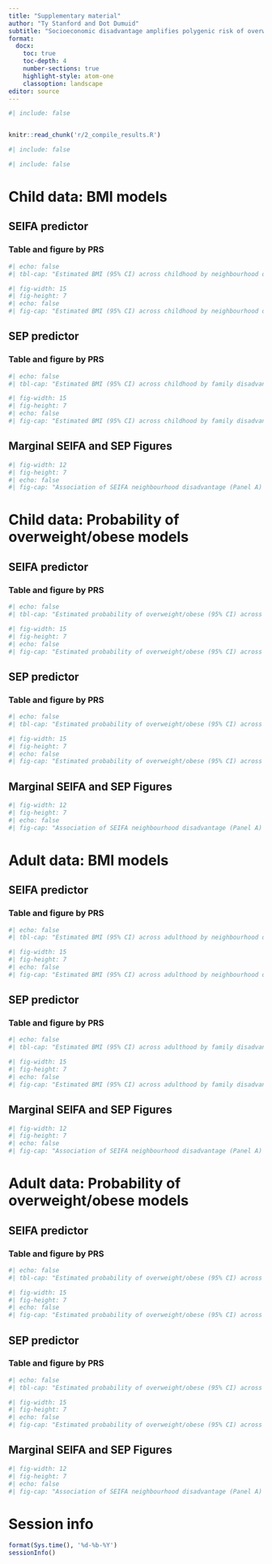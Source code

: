 ```yaml
---
title: "Supplementary material"
author: "Ty Stanford and Dot Dumuid"
subtitle: "Socioeconomic disadvantage amplifies polygenic risk of overweight: A longitudinal population cohort study spanning childhood and mid-adulthood"
format: 
  docx:
    toc: true
    toc-depth: 4
    number-sections: true
    highlight-style: atom-one
    classoption: landscape
editor: source
---
```





```R
#| include: false


knitr::read_chunk('r/2_compile_results.R')
```

\newpage



```R
#| include: false

```

```R
#| include: false

```


\newpage

# Child data: BMI models


\newpage

## SEIFA predictor




### Table and figure by PRS

```R
#| echo: false
#| tbl-cap: "Estimated BMI (95% CI) across childhood by neighbourhood disadvantage (SEIFA) quintile (1=most, 5=least disadvantage), stratified by PRS quintile (1=lowest, 5=highest risk)"
```


```R
#| fig-width: 15
#| fig-height: 7
#| echo: false
#| fig-cap: "Estimated BMI (95% CI) across childhood by neighbourhood disadvantage (SEIFA) quintile (1=most, 5=least disadvantage), stratified by PRS quintile (1=lowest, 5=highest risk)"
```





\newpage

## SEP predictor





### Table and figure by PRS


```R
#| echo: false
#| tbl-cap: "Estimated BMI (95% CI) across childhood by family disadvantage (SEP) quintile (1=most, 5=least disadvantage), stratified by PRS quintile (1=lowest, 5=highest risk)"
```


```R
#| fig-width: 15
#| fig-height: 7
#| echo: false
#| fig-cap: "Estimated BMI (95% CI) across childhood by family disadvantage (SEP) quintile (1=most, 5=least disadvantage), stratified by PRS quintile (1=lowest, 5=highest risk)"
```




\newpage


## Marginal SEIFA and SEP Figures

```R
#| fig-width: 12
#| fig-height: 7
#| echo: false
#| fig-cap: "Association of SEIFA neighbourhood disadvantage (Panel A) and SEP family disadvantage (Panel B) with BMI across childhood. In all cases quintile 1 represents the most disadvantage."

```



\newpage



# Child data: Probability of overweight/obese models


\newpage


## SEIFA predictor




### Table and figure by PRS

```R
#| echo: false
#| tbl-cap: "Estimated probability of overweight/obese (95% CI) across childhood by neighbourhood disadvantage (SEIFA) quintile (1=most, 5=least disadvantage), stratified by PRS quintile (1=lowest, 5=highest risk)"
```


```R
#| fig-width: 15
#| fig-height: 7
#| echo: false
#| fig-cap: "Estimated probability of overweight/obese (95% CI) across childhood by neighbourhood disadvantage (SEIFA) quintile (1=most, 5=least disadvantage), stratified by PRS quintile (1=lowest, 5=highest risk)"
```






\newpage

## SEP predictor




### Table and figure by PRS


```R
#| echo: false
#| tbl-cap: "Estimated probability of overweight/obese (95% CI) across childhood by family disadvantage (SEP) quintile (1=most, 5=least disadvantage), stratified by PRS quintile (1=lowest, 5=highest risk)"
```

```R
#| fig-width: 15
#| fig-height: 7
#| echo: false
#| fig-cap: "Estimated probability of overweight/obese (95% CI) across childhood by family disadvantage (SEP) quintile (1=most, 5=least disadvantage), stratified by PRS quintile (1=lowest, 5=highest risk)"
```





\newpage

## Marginal SEIFA and SEP Figures

```R
#| fig-width: 12
#| fig-height: 7
#| echo: false
#| fig-cap: "Association of SEIFA neighbourhood disadvantage (Panel A) and SEP family disadvantage (Panel B) with probability of overweight/obese across childhood. In all cases quintile 1 represents the most disadvantage."

```














\newpage

# Adult data: BMI models


\newpage

## SEIFA predictor




### Table and figure by PRS

```R
#| echo: false
#| tbl-cap: "Estimated BMI (95% CI) across adulthood by neighbourhood disadvantage (SEIFA) quintile (1=most, 5=least disadvantage), stratified by PRS quintile (1=lowest, 5=highest risk)"
```


```R
#| fig-width: 15
#| fig-height: 7
#| echo: false
#| fig-cap: "Estimated BMI (95% CI) across adulthood by neighbourhood disadvantage (SEIFA) quintile (1=most, 5=least disadvantage), stratified by PRS quintile (1=lowest, 5=highest risk)"
```





\newpage

## SEP predictor





### Table and figure by PRS


```R
#| echo: false
#| tbl-cap: "Estimated BMI (95% CI) across adulthood by family disadvantage (SEP) quintile (1=most, 5=least disadvantage), stratified by PRS quintile (1=lowest, 5=highest risk)"
```


```R
#| fig-width: 15
#| fig-height: 7
#| echo: false
#| fig-cap: "Estimated BMI (95% CI) across adulthood by family disadvantage (SEP) quintile (1=most, 5=least disadvantage), stratified by PRS quintile (1=lowest, 5=highest risk)"
```




\newpage


## Marginal SEIFA and SEP Figures

```R
#| fig-width: 12
#| fig-height: 7
#| echo: false
#| fig-cap: "Association of SEIFA neighbourhood disadvantage (Panel A) and SEP family disadvantage (Panel B) with BMI across adulthood. In all cases quintile 1 represents the most disadvantage."

```



\newpage



# Adult data: Probability of overweight/obese models


\newpage


## SEIFA predictor




### Table and figure by PRS

```R
#| echo: false
#| tbl-cap: "Estimated probability of overweight/obese (95% CI) across adulthood by neighbourhood disadvantage (SEIFA) quintile (1=most, 5=least disadvantage), stratified by PRS quintile (1=lowest, 5=highest risk)"
```


```R
#| fig-width: 15
#| fig-height: 7
#| echo: false
#| fig-cap: "Estimated probability of overweight/obese (95% CI) across adulthood by neighbourhood disadvantage (SEIFA) quintile (1=most, 5=least disadvantage), stratified by PRS quintile (1=lowest, 5=highest risk)"
```






\newpage

## SEP predictor




### Table and figure by PRS


```R
#| echo: false
#| tbl-cap: "Estimated probability of overweight/obese (95% CI) across adulthood by family disadvantage (SEP) quintile (1=most, 5=least disadvantage), stratified by PRS quintile (1=lowest, 5=highest risk)"
```

```R
#| fig-width: 15
#| fig-height: 7
#| echo: false
#| fig-cap: "Estimated probability of overweight/obese (95% CI) across adulthood by family disadvantage (SEP) quintile (1=most, 5=least disadvantage), stratified by PRS quintile (1=lowest, 5=highest risk)"
```





\newpage

## Marginal SEIFA and SEP Figures

```R
#| fig-width: 12
#| fig-height: 7
#| echo: false
#| fig-cap: "Association of SEIFA neighbourhood disadvantage (Panel A) and SEP family disadvantage (Panel B) with probability of overweight/obese across adulthood. In all cases quintile 1 represents the most disadvantage."

```






















\newpage


# Session info


```R
format(Sys.time(), '%d-%b-%Y')
sessionInfo()
```


